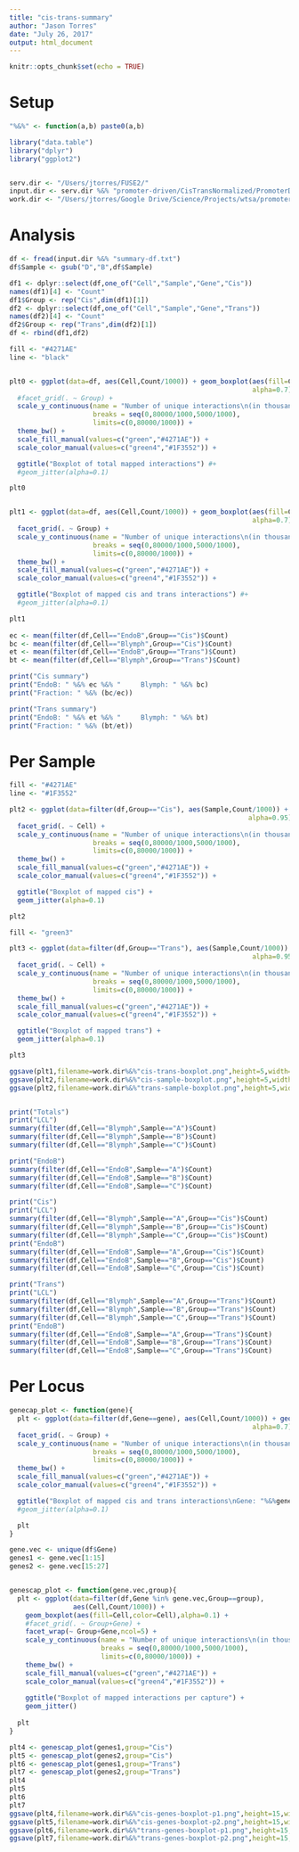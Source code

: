 ```yaml
---
title: "cis-trans-summary"
author: "Jason Torres"
date: "July 26, 2017"
output: html_document
---
```


```r
knitr::opts_chunk$set(echo = TRUE)
```


# Setup 

```r

"%&%" <- function(a,b) paste0(a,b)

library("data.table")
library("dplyr")
library("ggplot2")


serv.dir <- "/Users/jtorres/FUSE2/"
input.dir <- serv.dir %&% "promoter-driven/CisTransNormalized/PromoterDriven_cis_analysis/Cis_Trans_Summaries/"
work.dir <- "/Users/jtorres/Google Drive/Science/Projects/wtsa/promoter_driven/cis_normalized/"


```



# Analysis 

```r

df <- fread(input.dir %&% "summary-df.txt")
df$Sample <- gsub("D","B",df$Sample)

df1 <- dplyr::select(df,one_of("Cell","Sample","Gene","Cis"))
names(df1)[4] <- "Count"
df1$Group <- rep("Cis",dim(df1)[1])
df2 <- dplyr::select(df,one_of("Cell","Sample","Gene","Trans"))
names(df2)[4] <- "Count"
df2$Group <- rep("Trans",dim(df2)[1])
df <- rbind(df1,df2)

fill <- "#4271AE"
line <- "black"


plt0 <- ggplot(data=df, aes(Cell,Count/1000)) + geom_boxplot(aes(fill=Cell,color=Cell),
                                                             alpha=0.7) + 
  #facet_grid(. ~ Group) + 
  scale_y_continuous(name = "Number of unique interactions\n(in thousands)",
                     breaks = seq(0,80000/1000,5000/1000),
                     limits=c(0,80000/1000)) + 
  theme_bw() +
  scale_fill_manual(values=c("green","#4271AE")) + 
  scale_color_manual(values=c("green4","#1F3552")) + 

  ggtitle("Boxplot of total mapped interactions") #+ 
  #geom_jitter(alpha=0.1) 

plt0


plt1 <- ggplot(data=df, aes(Cell,Count/1000)) + geom_boxplot(aes(fill=Cell,color=Cell),
                                                             alpha=0.7) + 
  facet_grid(. ~ Group) + 
  scale_y_continuous(name = "Number of unique interactions\n(in thousands)",
                     breaks = seq(0,80000/1000,5000/1000),
                     limits=c(0,80000/1000)) + 
  theme_bw() +
  scale_fill_manual(values=c("green","#4271AE")) + 
  scale_color_manual(values=c("green4","#1F3552")) + 

  ggtitle("Boxplot of mapped cis and trans interactions") #+ 
  #geom_jitter(alpha=0.1) 

plt1
  
ec <- mean(filter(df,Cell=="EndoB",Group=="Cis")$Count)
bc <- mean(filter(df,Cell=="Blymph",Group=="Cis")$Count)
et <- mean(filter(df,Cell=="EndoB",Group=="Trans")$Count)
bt <- mean(filter(df,Cell=="Blymph",Group=="Trans")$Count)

print("Cis summary")
print("EndoB: " %&% ec %&% "     Blymph: " %&% bc)
print("Fraction: " %&% (bc/ec))

print("Trans summary")
print("EndoB: " %&% et %&% "     Blymph: " %&% bt)
print("Fraction: " %&% (bt/et))

```


# Per Sample 

```r


fill <- "#4271AE"
line <- "#1F3552"

plt2 <- ggplot(data=filter(df,Group=="Cis"), aes(Sample,Count/1000)) + geom_boxplot(aes(fill=Cell,color=Cell),
                                                            alpha=0.95) + 
  facet_grid(. ~ Cell) + 
  scale_y_continuous(name = "Number of unique interactions\n(in thousands)",
                     breaks = seq(0,80000/1000,5000/1000),
                     limits=c(0,80000/1000)) + 
  theme_bw() +
  scale_fill_manual(values=c("green","#4271AE")) + 
  scale_color_manual(values=c("green4","#1F3552")) + 

  ggtitle("Boxplot of mapped cis") + 
  geom_jitter(alpha=0.1)

plt2

fill <- "green3"

plt3 <- ggplot(data=filter(df,Group=="Trans"), aes(Sample,Count/1000)) + geom_boxplot(aes(fill=Cell,color=Cell),
                                                             alpha=0.95) + 
  facet_grid(. ~ Cell) + 
  scale_y_continuous(name = "Number of unique interactions\n(in thousands)",
                     breaks = seq(0,80000/1000,5000/1000),
                     limits=c(0,80000/1000)) + 
  theme_bw() +
  scale_fill_manual(values=c("green","#4271AE")) + 
  scale_color_manual(values=c("green4","#1F3552")) + 

  ggtitle("Boxplot of mapped trans") + 
  geom_jitter(alpha=0.1)

plt3 

ggsave(plt1,filename=work.dir%&%"cis-trans-boxplot.png",height=5,width=5)
ggsave(plt2,filename=work.dir%&%"cis-sample-boxplot.png",height=5,width=5)
ggsave(plt2,filename=work.dir%&%"trans-sample-boxplot.png",height=5,width=5)


print("Totals")
print("LCL")
summary(filter(df,Cell=="Blymph",Sample=="A")$Count)
summary(filter(df,Cell=="Blymph",Sample=="B")$Count)
summary(filter(df,Cell=="Blymph",Sample=="C")$Count)

print("EndoB")
summary(filter(df,Cell=="EndoB",Sample=="A")$Count)
summary(filter(df,Cell=="EndoB",Sample=="B")$Count)
summary(filter(df,Cell=="EndoB",Sample=="C")$Count)

print("Cis")
print("LCL")
summary(filter(df,Cell=="Blymph",Sample=="A",Group=="Cis")$Count)
summary(filter(df,Cell=="Blymph",Sample=="B",Group=="Cis")$Count)
summary(filter(df,Cell=="Blymph",Sample=="C",Group=="Cis")$Count)
print("EndoB")
summary(filter(df,Cell=="EndoB",Sample=="A",Group=="Cis")$Count)
summary(filter(df,Cell=="EndoB",Sample=="B",Group=="Cis")$Count)
summary(filter(df,Cell=="EndoB",Sample=="C",Group=="Cis")$Count)

print("Trans")
print("LCL")
summary(filter(df,Cell=="Blymph",Sample=="A",Group=="Trans")$Count)
summary(filter(df,Cell=="Blymph",Sample=="B",Group=="Trans")$Count)
summary(filter(df,Cell=="Blymph",Sample=="C",Group=="Trans")$Count)
print("EndoB")
summary(filter(df,Cell=="EndoB",Sample=="A",Group=="Trans")$Count)
summary(filter(df,Cell=="EndoB",Sample=="B",Group=="Trans")$Count)
summary(filter(df,Cell=="EndoB",Sample=="C",Group=="Trans")$Count)

```


# Per Locus 

```r

genecap_plot <- function(gene){
  plt <- ggplot(data=filter(df,Gene==gene), aes(Cell,Count/1000)) + geom_boxplot(aes(fill=Cell,color=Cell),
                                                             alpha=0.7) + 
  facet_grid(. ~ Group) + 
  scale_y_continuous(name = "Number of unique interactions\n(in thousands)",
                     breaks = seq(0,80000/1000,5000/1000),
                     limits=c(0,80000/1000)) + 
  theme_bw() +
  scale_fill_manual(values=c("green","#4271AE")) + 
  scale_color_manual(values=c("green4","#1F3552")) + 

  ggtitle("Boxplot of mapped cis and trans interactions\nGene: "%&%gene) #+ 
  #geom_jitter(alpha=0.1) 

  plt
}

gene.vec <- unique(df$Gene)
genes1 <- gene.vec[1:15]
genes2 <- gene.vec[15:27]


genescap_plot <- function(gene.vec,group){
  plt <- ggplot(data=filter(df,Gene %in% gene.vec,Group==group), 
                aes(Cell,Count/1000)) + 
    geom_boxplot(aes(fill=Cell,color=Cell),alpha=0.1) + 
    #facet_grid(. ~ Group+Gene) + 
    facet_wrap(~ Group+Gene,ncol=5) +
    scale_y_continuous(name = "Number of unique interactions\n(in thousands)",
                       breaks = seq(0,80000/1000,5000/1000),
                       limits=c(0,80000/1000)) + 
    theme_bw() +
    scale_fill_manual(values=c("green","#4271AE")) + 
    scale_color_manual(values=c("green4","#1F3552")) + 
  
    ggtitle("Boxplot of mapped interactions per capture") + 
    geom_jitter() 
  
  plt 
}

plt4 <- genescap_plot(genes1,group="Cis")
plt5 <- genescap_plot(genes2,group="Cis")
plt6 <- genescap_plot(genes1,group="Trans")
plt7 <- genescap_plot(genes2,group="Trans")
plt4
plt5
plt6
plt7
ggsave(plt4,filename=work.dir%&%"cis-genes-boxplot-p1.png",height=15,width=10)
ggsave(plt5,filename=work.dir%&%"cis-genes-boxplot-p2.png",height=15,width=10)
ggsave(plt6,filename=work.dir%&%"trans-genes-boxplot-p1.png",height=15,width=10)
ggsave(plt7,filename=work.dir%&%"trans-genes-boxplot-p2.png",height=15,width=10)

```

